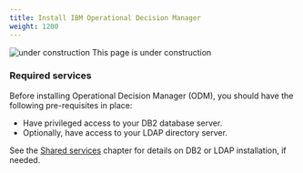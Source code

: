 ```yaml
---
title: Install IBM Operational Decision Manager
weight: 1200
---
```


![under construction](/assets/automation/images/under-construction-sign.png) This page is under construction

### Required services
Before installing Operational Decision Manager (ODM), you should have the following pre-requisites in place:

- Have privileged access to your DB2 database server. 
- Optionally, have access to your LDAP directory server.

See the [Shared services](/content/automation/shared-services) chapter for details on DB2 or LDAP installation, if needed.
